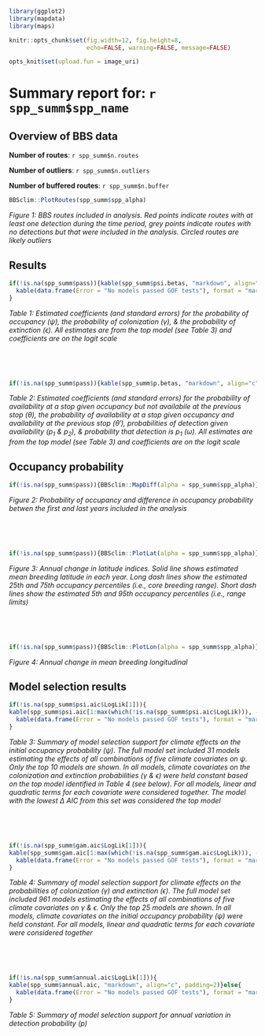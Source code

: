 ```r
library(ggplot2)
library(mapdata)
library(maps)

knitr::opts_chunk$set(fig.width=12, fig.height=8, 
                      echo=FALSE, warning=FALSE, message=FALSE)

opts_knit$set(upload.fun = image_uri)

```
# Summary report for: `r spp_summ$spp_name`


## Overview of BBS data

**Number of routes**: `r spp_summ$n.routes`  

**Number of outliers**: `r spp_summ$n.outliers`

**Number of buffered routes**: `r spp_summ$n.buffer`

```r
BBSclim::PlotRoutes(spp_summ$spp_alpha)
```
*Figure 1: BBS routes included in analysis. Red points indicate routes with at least one detection during the time period, grey points indicate routes with no detections but that were included in the analysis. Circled routes are likely outliers*


## Results

```r
if(!is.na(spp_summ$pass)){kable(spp_summ$psi.betas, "markdown", align="c", padding=2)}else{
  kable(data.frame(Error = "No models passed GOF tests"), format = "markdown", align="c")
}
```
*Table 1: Estimated coefficients (and standard errors) for the probability of occupancy ($\psi$), the probability of colonization ($\gamma$), & the probability of extinction ($\epsilon$). All estimates are from the top model (see Table 3) and coefficients are on the logit scale*  

&nbsp;

&nbsp;


```r
if(!is.na(spp_summ$pass)){kable(spp_summ$p.betas, "markdown", align="c", padding=2)}
```
*Table 2: Estimated coefficients (and standard errors) for the  probability of availability at a stop given occupancy but not availabile at the previous stop ($\theta$), the probability of availability at a stop given occupancy and availability at the previous stop ($\theta'$), probabilities of detection given availability ($p_1$ & $p_2$), & probability that detection is $p_1$ ($\omega$). All estimates are from the top model (see Table 3) and coefficients are on the logit scale*  


## Occupancy probability
```r
if(!is.na(spp_summ$pass)){BBSclim::MapDiff(alpha = spp_summ$spp_alpha)}
```
*Figure 2: Probability of occupancy and difference in occupancy probability betwen the first and last years included in the analysis*

&nbsp;

&nbsp;

```r
if(!is.na(spp_summ$pass)){BBSclim::PlotLat(alpha = spp_summ$spp_alpha)}
```
*Figure 3: Annual change in latitude indices. Solid line shows estimated mean breeding latitude in each year. Long dash lines show the estimated 25th and 75th occupancy percentiles (i.e., core breeding range). Short dash lines show the estimated 5th and 95th occupancy percentiles (i.e., range limits)*   

&nbsp;

&nbsp;


```r
if(!is.na(spp_summ$pass)){BBSclim::PlotLon(alpha = spp_summ$spp_alpha)}
```
*Figure 4: Annual change in mean breeding longitudinal*   

## Model selection results

```r
if(!is.na(spp_summ$psi.aic$LogLik[1])){
kable(spp_summ$psi.aic[1:max(which(!is.na(spp_summ$psi.aic$LogLik))), -1], "markdown", align="c", padding=2)}else{
  kable(data.frame(Error = "No models passed GOF tests"), format = "markdown", align="c")
}
```
*Table 3: Summary of model selection support for climate effects on the initial occupancy probability ($\psi$). The full model set included 31 models estimating the effects of all combinations of five climate covariates on $\psi$. Only the top 10 models are shown. In all models, climate covariates on the colonization and extinction probabilities ($\gamma$ & $\epsilon$) were held constant based on the top model identified in Table 4 (see below). For all models, linear and quadratic terms for each covariate were considered together. The model with the lowest $\Delta$ AIC from this set was considered the top model*  

&nbsp;

&nbsp;

```r
if(!is.na(spp_summ$gam.aic$LogLik[1])){
kable(spp_summ$gam.aic[1:max(which(!is.na(spp_summ$gam.aic$LogLik))), -1], "markdown", align="c", padding=2)}else{
  kable(data.frame(Error = "No models passed GOF tests"), format = "markdown", align="c")
}
```
*Table 4: Summary of model selection support for climate effects on the probabilities of colonization ($\gamma$) and extinction ($\epsilon$). The full model set included 961 models estimating the effects of all combinations of five climate covariates on $\gamma$ & $\epsilon$. Only the top 25 models are shown. In all models, climate covariates on the initial occupancy probability ($\psi$) were held constant. For all models, linear and quadratic terms for each covariate were considered together*

&nbsp;

&nbsp;

```r
if(!is.na(spp_summ$annual.aic$LogLik[1])){
kable(spp_summ$annual.aic, "markdown", align="c", padding=2)}else{
  kable(data.frame(Error = "No models passed GOF tests"), format = "markdown", align="c")
}
```
*Table 5: Summary of model selection support for annual variation in detection probability ($p$)*  

